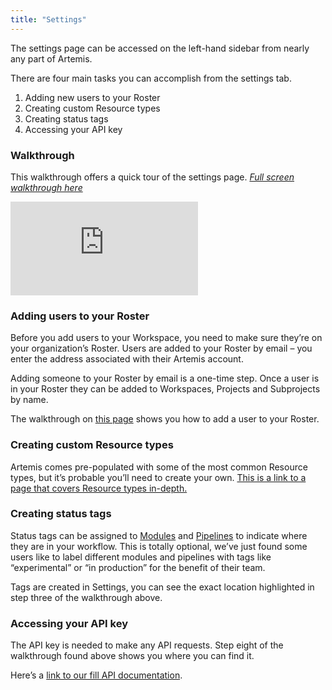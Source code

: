 ```yaml
---
title: "Settings"
---
```

The settings page can be accessed on the left-hand sidebar from nearly any part of Artemis. 

There are four main tasks you can accomplish from the settings tab.
1.	Adding new users to your Roster
2.	Creating custom Resource types 
3.	Creating status tags
4.	Accessing your API key

### Walkthrough
This walkthrough offers a quick tour of the settings page.
*[Full screen walkthrough here](https://app.supademo.com/demo/qKr2Sb3Wbx0GlpZUdIuLL)*

<iframe src="https://app.supademo.com/embed/qKr2Sb3Wbx0GlpZUdIuLL" frameborder="0" webkitallowfullscreen="true" mozallowfullscreen="true" allowfullscreen style={{"width":"719px","height":"500px","border":"none"}}></iframe>

### Adding users to your Roster
Before you add users to your Workspace, you need to make sure they’re on your organization’s Roster. Users are added to your Roster by email – you enter the address associated with their Artemis account.

Adding someone to your Roster by email is a one-time step. Once a user is in your Roster they can be added to Workspaces, Projects and Subprojects by name.

The walkthrough on [this page](https://docs.artemisplatform.com/betaWorkspaces) shows you how to add a user to your Roster. 

### Creating custom Resource types
Artemis comes pre-populated with some of the most common Resource types, but it’s probable you’ll need to create your own. [This is a link to a page that covers Resource types in-depth.]( https://docs.artemisplatform.com/customresourcetypes)

### Creating status tags
Status tags can be assigned to [Modules]( https://docs.artemisplatform.com/modulesintro) and [Pipelines](https://docs.artemisplatform.com/PipelinesIntro) to indicate where they are in your workflow. This is totally optional, we’ve just found some users like to label different modules and pipelines with tags like “experimental” or “in production” for the benefit of their team.

Tags are created in Settings, you can see the exact location highlighted in step three of the walkthrough above. 

### Accessing your API key

The API key is needed to make any API requests. Step eight of the walkthrough found above shows you where you can find it. 

Here’s a [link to our fill API documentation](https://docs.artemisplatform.com/api).
